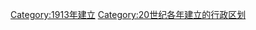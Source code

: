 {{Cat topic in year| topic=建立的行政区划|year=1913}}
[[Category:1913年建立|Category:1913年建立]]
[[Category:20世纪各年建立的行政区划|Category:20世纪各年建立的行政区划]]